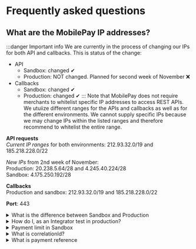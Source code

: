 
# Frequently asked questions

## What are the MobilePay IP addresses?

:::danger Important info
We are currently in the process of changing our IPs for both API and callbacks. This is status of the change:
- API 
  - Sandbox: changed ✔
  - Production: NOT changed. Planned for second week of November ❌
- Callbacks 
  - Sandbox: changed ✔
  - Production: changed ✔
:::
Note that MobilePay does not require merchants to whitelist specific IP addresses to access REST APIs.
We utuiize different ranges for the APIs and callbacks as well as for the different environments. We cannot supply specific IPs because we may change IPs within the listed ranges and therefore recommend to whitelist the entire range.

**API requests**<br />
*Current IP ranges* for both environments:
212.93.32.0/19 and 185.218.228.0/22 

*New IPs* from 2nd week of November:<br />
Production: 20.238.5.64/28 and 4.245.40.224/28<br />
Sandbox: 4.175.250.192/28

**Callbacks** <br />
Production and sandbox:
212.93.32.0/19 and 185.218.228.0/22 

**Port**: 443 

<details className="plain-details">
  <summary>What is the difference between Sandbox and Production</summary>
  <div>
      <Difference />
  </div>
</details>

<details className="plain-details">
  <summary>How do I, as an Integrator test in production?</summary>
  <div>
      <ProductionTest />
  </div>
</details>
 
<details className="plain-details">
  <summary>Payment limit in Sandbox</summary>
  <div>
    <PaymentLimit />
  </div>
</details>

<details className="plain-details">
  <summary>What is correlationId?</summary>
  <div>
      <CorrelationId />
  </div>
</details>

<details className="plain-details">
  <summary>What is payment reference</summary>
  <div>
      <PaymentReference />
  </div>
</details>
